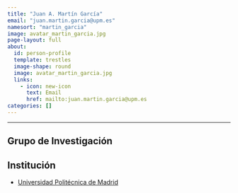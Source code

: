 ```yaml
---
title: "Juan A. Martín García"
email: "juan.martin.garcia@upm.es"  
namesort: "martin_garcia"
image: avatar_martin_garcia.jpg
page-layout: full
about: 
  id: person-profile
  template: trestles
  image-shape: round
  image: avatar_martin_garcia.jpg
  links:
    - icon: new-icon
      text: Email
      href: mailto:juan.martin.garcia@upm.es
categories: []
---
```

 
<hr>

:::{#person-profile}

## Grupo de Investigación


## Institución
- [Universidad Politécnica de Madrid](https://www.upm.es/)

:::
